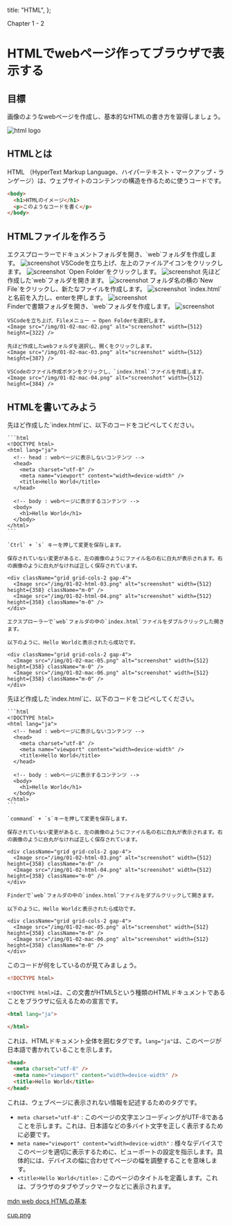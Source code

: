 
  title: "HTML",
};

Chapter 1 - 2

# HTMLでwebページ作ってブラウザで表示する

## 目標

画像のようなwebページを作成し、基本的なHTMLの書き方を習得しましょう。

<Image src="/img/01-02-html.png" alt="html logo" width={512} height={350} />

## HTMLとは

HTML （HyperText Markup Language、ハイパーテキスト・マークアップ・ランゲージ）は、ウェブサイトのコンテンツの構造を作るために使うコードです。

```html
<body>
  <h1>HTMLのイメージ</h1>
  <p>このようなコードを書く</p>
</body>
```

## HTMLファイルを作ろう

<SyncTabMdx>
  <div data-label="windows">
    エクスプローラーでドキュメントフォルダを開き、`web`フォルダを作成します。
    <Image src="/img/01-02-windows-03.png" alt="screenshot" width={512} height={384} />
    VSCodeを立ち上げ、左上のファイルアイコンをクリックします。
    <Image src="/img/01-02-vscode-01.png" alt="screenshot" width={512} height={384} />
    `Open Folder`をクリックします。
    <Image src="/img/01-02-vscode-02.png" alt="screenshot" width={512} height={384} />
    先ほど作成した`web`フォルダを開きます。
    <Image src="/img/01-02-vscode-03.png" alt="screenshot" width={512} height={384} />
    フォルダ名の横の`New File`をクリックし、新たなファイルを作成します。
    <Image src="/img/01-02-index.html-01.png" alt="screenshot" width={512} height={384} />
    `index.html`と名前を入力し、enterを押します。
    <Image src="/img/01-02-index.html-02.png" alt="screenshot" width={512} height={384} />
  </div>

  <div data-label="mac">
    Finderで書類フォルダを開き、`web`フォルダを作成します。
    <Image src="/img/01-02-mac-01.png" alt="screenshot" width={512} height={354} />
    
    VSCodeを立ち上げ、Fileメニュー → Open Folderを選択します。
    <Image src="/img/01-02-mac-02.png" alt="screenshot" width={512} height={322} />
    
    先ほど作成したwebフォルダを選択し、開くをクリックします。
    <Image src="/img/01-02-mac-03.png" alt="screenshot" width={512} height={387} />
    
    VSCodeのファイル作成ボタンをクリックし、`index.html`ファイルを作成します。
    <Image src="/img/01-02-mac-04.png" alt="screenshot" width={512} height={384} />
  </div>
</SyncTabMdx>


## HTMLを書いてみよう



<SyncTabMdx>
  <div data-label="windows">
    先ほど作成した`index.html`に、以下のコードをコピペしてください。

    ```html
    <!DOCTYPE html>
    <html lang="ja">
      <!-- head : webページに表示しないコンテンツ -->
      <head>
        <meta charset="utf-8" />
        <meta name="viewport" content="width=device-width" />
        <title>Hello World</title>
      </head>

      <!-- body : webページに表示するコンテンツ -->
      <body>
        <h1>Hello World</h1>
      </body>
    </html>
    ```

    `Ctrl` + `s` キーを押して変更を保存します。

    保存されていない変更があると、左の画像のようにファイル名の右に白丸が表示されます。右の画像のように白丸がなければ正しく保存されています。

    <div className="grid grid-cols-2 gap-4">
      <Image src="/img/01-02-html-03.png" alt="screenshot" width={512} height={358} className="m-0" />
      <Image src="/img/01-02-html-04.png" alt="screenshot" width={512} height={358} className="m-0" />
    </div>

    エクスプローラーで`web`フォルダの中の`index.html`ファイルをダブルクリックした開きます。

    以下のように、Hello Worldと表示されたら成功です。

    <div className="grid grid-cols-2 gap-4">
      <Image src="/img/01-02-mac-05.png" alt="screenshot" width={512} height={358} className="m-0" />
      <Image src="/img/01-02-mac-06.png" alt="screenshot" width={512} height={358} className="m-0" />
    </div>
  </div>

  <div data-label="mac">
    先ほど作成した`index.html`に、以下のコードをコピペしてください。

    ```html
    <!DOCTYPE html>
    <html lang="ja">
      <!-- head : webページに表示しないコンテンツ -->
      <head>
        <meta charset="utf-8" />
        <meta name="viewport" content="width=device-width" />
        <title>Hello World</title>
      </head>

      <!-- body : webページに表示するコンテンツ -->
      <body>
        <h1>Hello World</h1>
      </body>
    </html>
    ```

    `command` + `s`キーを押して変更を保存します。

    保存されていない変更があると、左の画像のようにファイル名の右に白丸が表示されます。右の画像のように白丸がなければ正しく保存されています。

    <div className="grid grid-cols-2 gap-4">
      <Image src="/img/01-02-html-03.png" alt="screenshot" width={512} height={358} className="m-0" />
      <Image src="/img/01-02-html-04.png" alt="screenshot" width={512} height={358} className="m-0" />
    </div>

    Finderで`web`フォルダの中の`index.html`ファイルをダブルクリックして開きます。
    
    以下のように、Hello Worldと表示されたら成功です。

    <div className="grid grid-cols-2 gap-4">
      <Image src="/img/01-02-mac-05.png" alt="screenshot" width={512} height={358} className="m-0" />
      <Image src="/img/01-02-mac-06.png" alt="screenshot" width={512} height={358} className="m-0" />
    </div>
  </div>
</SyncTabMdx>

このコードが何をしているのが見てみましょう。

```html
<!DOCTYPE html>
```

`<!DOCTYPE html>`は、この文書がHTML5という種類のHTMLドキュメントであることをブラウザに伝えるための宣言です。

```html
<html lang="ja">

</html>
```

これは、HTMLドキュメント全体を囲むタグです。`lang="ja"`は、このページが日本語で書かれていることを示します。

```html
<head>
  <meta charset="utf-8" />
  <meta name="viewport" content="width=device-width" />
  <title>Hello World</title>
</head>
```

これは、ウェブページに表示されない情報を記述するためのタグです。

- `meta charset="utf-8"` : このページの文字エンコーディングがUTF-8であることを示します。これは、日本語などの多バイト文字を正しく表示するために必要です。
- `meta name="viewport" content="width=device-width"` : 様々なデバイスでこのページを適切に表示するために、ビューポートの設定を指示します。具体的には、デバイスの幅に合わせてページの幅を調整することを意味します。
- `<title>Hello World</title>` : このページのタイトルを定義します。これは、ブラウザのタブやブックマークなどに表示されます。


<a href="https://developer.mozilla.org/ja/docs/Learn/Getting_started_with_the_web/HTML_basics">
mdn web docs HTMLの基本
</a>

<a href="/sample/cup.png" download>cup.png</a>

